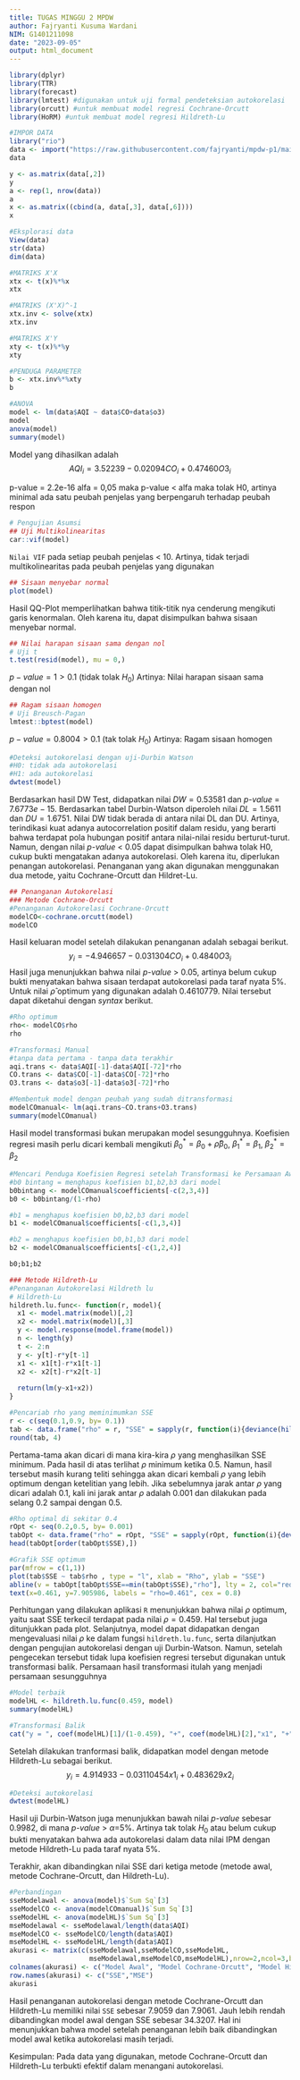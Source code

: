```yaml
---
title: TUGAS MINGGU 2 MPDW
author: Fajryanti Kusuma Wardani
NIM: G1401211098
date: "2023-09-05"
output: html_document
---
```


```r
library(dplyr)
library(TTR)
library(forecast)
library(lmtest) #digunakan untuk uji formal pendeteksian autokorelasi
library(orcutt) #untuk membuat model regresi Cochrane-Orcutt
library(HoRM) #untuk membuat model regresi Hildreth-Lu
```

```r
#IMPOR DATA
library("rio")
data <- import("https://raw.githubusercontent.com/fajryanti/mpdw-p1/main/PRAKTIKUM%20MINGGU%202/new%20delhi%20air%20quality.csv")
data

y <- as.matrix(data[,2])
y
a <- rep(1, nrow(data))
a
x <- as.matrix((cbind(a, data[,3], data[,6])))
x
```

```r
#Eksplorasi data
View(data)
str(data)
dim(data)
```

```r
#MATRIKS X'X
xtx <- t(x)%*%x
xtx

#MATRIKS (X'X)^-1
xtx.inv <- solve(xtx)
xtx.inv

#MATRIKS X'Y
xty <- t(x)%*%y
xty
```

```r
#PENDUGA PARAMETER 
b <- xtx.inv%*%xty
b
```

```r
#ANOVA
model <- lm(data$AQI ~ data$CO+data$o3)
model
anova(model)
summary(model)
```

Model yang dihasilkan adalah
$$AQI_i=3.52239-0.02094CO_i+0.47460O3_i$$

p-value = 2.2e-16
alfa = 0,05 
maka p-value < alfa maka tolak H0, artinya minimal ada satu peubah penjelas yang berpengaruh
terhadap peubah respon

```r
# Pengujian Asumsi
## Uji Multikolinearitas
car::vif(model)
```
`Nilai VIF` pada setiap peubah penjelas < 10. 
Artinya, tidak terjadi multikolinearitas pada peubah penjelas yang digunakan

```r
## Sisaan menyebar normal
plot(model)
```
Hasil QQ-Plot memperlihatkan bahwa titik-titik nya cenderung mengikuti 
garis kenormalan. Oleh karena itu, dapat disimpulkan bahwa sisaan 
menyebar normal.

```r
## Nilai harapan sisaan sama dengan nol
# Uji t
t.test(resid(model), mu = 0,)
```
$p-value=1 > 0.1$ (tidak tolak $H_0$) 
Artinya: Nilai harapan sisaan sama dengan nol

```r
## Ragam sisaan homogen
# Uji Breusch-Pagan
lmtest::bptest(model)
```
$p-value=0.8004 > 0.1$ (tak tolak $H_0$) 
Artinya: Ragam sisaan homogen

```r
#Deteksi autokorelasi dengan uji-Durbin Watson
#H0: tidak ada autokorelasi
#H1: ada autokorelasi
dwtest(model)
```

Berdasarkan hasil DW Test, didapatkan nilai $DW = 0.53581$ dan *p-value* = $7.6773e-15$. Berdasarkan tabel Durbin-Watson diperoleh nilai $DL = 1.5611$ dan $DU = 1.6751$. Nilai DW tidak berada di antara nilai DL dan DU. Artinya, terindikasi kuat adanya autocorrelation positif dalam residu, yang berarti bahwa terdapat pola hubungan positif antara nilai-nilai residu berturut-turut. Namun, dengan nilai *p-value* \< 0.05 dapat disimpulkan bahwa tolak H0, cukup bukti mengatakan adanya autokorelasi. Oleh karena itu, diperlukan penangan autokorelasi. Penanganan yang akan digunakan menggunakan dua metode, yaitu Cochrane-Orcutt dan Hildret-Lu.

```r
## Penanganan Autokorelasi
### Metode Cochrane-Orcutt
#Penanganan Autokorelasi Cochrane-Orcutt
modelCO<-cochrane.orcutt(model)
modelCO
```

Hasil keluaran model setelah dilakukan penanganan adalah sebagai berikut. $$y_i=-4.946657-0.031304CO_i+0.4840O3_i$$ Hasil juga menunjukkan bahwa nilai *p-value* \> 0.05, artinya belum cukup bukti menyatakan bahwa sisaan terdapat autokorelasi pada taraf nyata 5%. Untuk nilai $ρ ̂$ optimum yang digunakan adalah $0.4610779$. Nilai tersebut dapat diketahui dengan *syntax* berikut.

```r
#Rho optimum
rho<- modelCO$rho
rho
```

```r
#Transformasi Manual
#tanpa data pertama - tanpa data terakhir
aqi.trans <- data$AQI[-1]-data$AQI[-72]*rho 
CO.trans <- data$CO[-1]-data$CO[-72]*rho
O3.trans <- data$o3[-1]-data$o3[-72]*rho

#Membentuk model dengan peubah yang sudah ditransformasi
modelCOmanual<- lm(aqi.trans~CO.trans+O3.trans)
summary(modelCOmanual)
```

Hasil model transformasi bukan merupakan model sesungguhnya. 
Koefisien regresi masih perlu dicari kembali mengikuti 
$β_0^*=β_0+ρ ̂β_0$, $β_1^*=β_1$, $β_2^*=β_2$

```r
#Mencari Penduga Koefisien Regresi setelah Transformasi ke Persamaan Awal
#b0 bintang = menghapus koefisien b1,b2,b3 dari model
b0bintang <- modelCOmanual$coefficients[-c(2,3,4)]
b0 <- b0bintang/(1-rho)

#b1 = menghapus koefisien b0,b2,b3 dari model
b1 <- modelCOmanual$coefficients[-c(1,3,4)]

#b2 = menghapus koefisien b0,b1,b3 dari model
b2 <- modelCOmanual$coefficients[-c(1,2,4)]

b0;b1;b2
```

```r
### Metode Hildreth-Lu
#Penanganan Autokorelasi Hildreth lu
# Hildreth-Lu
hildreth.lu.func<- function(r, model){
  x1 <- model.matrix(model)[,2]
  x2 <- model.matrix(model)[,3]
  y <- model.response(model.frame(model))
  n <- length(y)
  t <- 2:n
  y <- y[t]-r*y[t-1]
  x1 <- x1[t]-r*x1[t-1]
  x2 <- x2[t]-r*x2[t-1]
  
  return(lm(y~x1+x2))
}

#Pencariab rho yang meminimumkan SSE
r <- c(seq(0.1,0.9, by= 0.1))
tab <- data.frame("rho" = r, "SSE" = sapply(r, function(i){deviance(hildreth.lu.func(i, model))}))
round(tab, 4)
```
Pertama-tama akan dicari di mana kira-kira $ρ$ yang menghasilkan SSE minimum. Pada hasil di atas terlihat $ρ$ minimum ketika 0.5. Namun, hasil tersebut masih kurang teliti sehingga akan dicari kembali $ρ$ yang lebih optimum dengan ketelitian yang lebih. Jika sebelumnya jarak antar $ρ$ yang dicari adalah 0.1, kali ini jarak antar $ρ$ adalah 0.001 dan dilakukan pada selang 0.2 sampai dengan 0.5.

```r
#Rho optimal di sekitar 0.4
rOpt <- seq(0.2,0.5, by= 0.001)
tabOpt <- data.frame("rho" = rOpt, "SSE" = sapply(rOpt, function(i){deviance(hildreth.lu.func(i, model))}))
head(tabOpt[order(tabOpt$SSE),])

#Grafik SSE optimum
par(mfrow = c(1,1))
plot(tab$SSE ~ tab$rho , type = "l", xlab = "Rho", ylab = "SSE")
abline(v = tabOpt[tabOpt$SSE==min(tabOpt$SSE),"rho"], lty = 2, col="red",lwd=2)
text(x=0.461, y=7.905986, labels = "rho=0.461", cex = 0.8)
```

Perhitungan yang dilakukan aplikasi `R` menunjukkan bahwa nilai $ρ$
optimum, yaitu saat SSE terkecil terdapat pada nilai $ρ=0.459$. Hal
tersebut juga ditunjukkan pada plot. Selanjutnya, model dapat didapatkan
dengan mengevaluasi nilai $ρ$ ke dalam fungsi `hildreth.lu.func`, serta
dilanjutkan dengan pengujian autokorelasi dengan uji Durbin-Watson.
Namun, setelah pengecekan tersebut tidak lupa koefisien regresi tersebut
digunakan untuk transformasi balik. Persamaan hasil transformasi itulah
yang menjadi persamaan sesungguhnya

```r
#Model terbaik
modelHL <- hildreth.lu.func(0.459, model)
summary(modelHL)

#Transformasi Balik
cat("y = ", coef(modelHL)[1]/(1-0.459), "+", coef(modelHL)[2],"x1", "+", coef(modelHL)[3],"x2",sep = "")
```

Setelah dilakukan tranformasi balik, didapatkan model dengan metode
Hildreth-Lu sebagai berikut. $$y_i=4.914933-0.03110454x1_i+0.483629x2_i$$

```r
#Deteksi autokorelasi
dwtest(modelHL)
```

Hasil uji Durbin-Watson juga menunjukkan bawah nilai *p-value* sebesar $0.9982$, di mana *p-value* \> $\alpha$=5%. Artinya tak tolak $H_0$ atau belum cukup bukti menyatakan bahwa ada autokorelasi dalam data nilai IPM dengan metode Hildreth-Lu pada taraf nyata 5%.

Terakhir, akan dibandingkan nilai SSE dari ketiga metode (metode awal, metode Cochrane-Orcutt, dan Hildreth-Lu).

```r
#Perbandingan 
sseModelawal <- anova(model)$`Sum Sq`[3]
sseModelCO <- anova(modelCOmanual)$`Sum Sq`[3]
sseModelHL <- anova(modelHL)$`Sum Sq`[3]
mseModelawal <- sseModelawal/length(data$AQI)
mseModelCO <- sseModelCO/length(data$AQI)
mseModelHL <- sseModelHL/length(data$AQI)
akurasi <- matrix(c(sseModelawal,sseModelCO,sseModelHL,
                    mseModelawal,mseModelCO,mseModelHL),nrow=2,ncol=3,byrow = T)
colnames(akurasi) <- c("Model Awal", "Model Cochrane-Orcutt", "Model Hildreth-Lu")
row.names(akurasi) <- c("SSE","MSE")
akurasi
```

Hasil penanganan autokorelasi dengan metode Cochrane-Orcutt dan Hildreth-Lu 
memiliki nilai `SSE` sebesar $7.9059$ dan $7.9061$. Jauh lebih rendah dibandingkan 
model awal dengan SSE sebesar $34.3207$. Hal ini menunjukkan bahwa 
model setelah penanganan lebih baik dibandingkan model awal ketika 
autokorelasi masih terjadi. 

Kesimpulan:
Pada data yang digunakan, metode Cochrane-Orcutt dan Hildreth-Lu terbukti 
efektif dalam menangani autokorelasi.